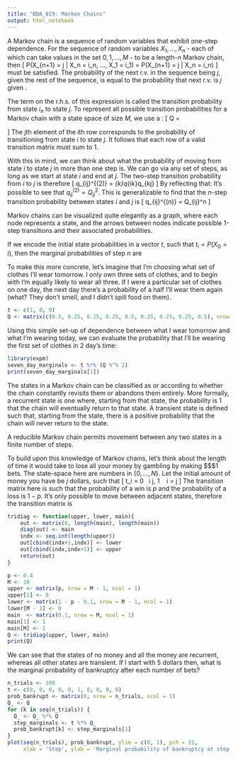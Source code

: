 ```yaml
---
title: "BDA_019: Markov Chains"
output: html_notebook
---
```


A Markov chain is a sequence of random variables that exhibit one-step dependence. For the sequence of random variables ${X_1, ..., X_n}$ - each of which can take values in the set ${0, 1, ..., M}$ - to be a length-$n$ Markov chain, then
\[
  P(X_{n+1} = j | X_n = i_n, ..., X_1 = i_1) = P(X_{n+1} = j | X_n = i_n)
\]
must be satisfied. The probability of the next r.v. in the sequence being $j$, given the rest of the sequence, is equal to the probability that next r.v. is $j$ given \emph{only the current state}.

The term on the r.h.s. of this expression is called the transition probability from state $i_n$ to state $j$. To represent all possible transition probabilities for a Markov chain with a state space of size $M$, we use a \emph{transition matrix}:
\[
Q = \begin{bmatrix}
        q_{11} & q_{12}& \dots  & q_{1M} \\
        \vdots & \vdots & \ddots & \vdots \\
        x_{M1} & x_{M2}  & \dots  & x_{MM}
    \end{bmatrix}
\]
The $j$th element of the $i$th row corresponds to the probability of transitioning from state $i$ to state $j$. It follows that each row of a valid transition matrix must sum to 1.

With this in mind, we can think about what the probability of moving from state $i$ to state $j$ in more than one step is. We can go via any set of steps, as long as we start at state $i$ and end at $j$. The two-step transition probability from $i$ to $j$ is therefore
\[
  q_{ij}^{(2)} = \sum_{k}q_{ik}\cdot q_{kj}
\]
By reflecting that:
\begin{align}
  QQ &= \begin{bmatrix}
        q_{11} & q_{12}& \dots  & q_{1M} \\
        \vdots & \vdots & \ddots & \vdots \\
        q_{M1} & q_{M2}  & \dots  & q_{MM}
    \end{bmatrix}
    \begin{bmatrix}
        q_{11} & q_{12}& \dots  & q_{1M} \\
        \vdots & \vdots & \ddots & \vdots \\
        q_{M1} & q_{M2}  & \dots  & q_{MM}
    \end{bmatrix} \\ \\
  &=\begin{bmatrix}
        \sum_{k=1}^M q_{1k}q_{k1} & \dots \\
        \vdots & \ddots \\
    \end{bmatrix} \\
\end{align}
It's possible to see that $q_{ij}^{(2)} = Q^2_{ij}$. This is generalizable to find that the $n$-step transition probability between states $i$ and $j$ is
\[
  q_{ij}^{(n)} = Q_{ij}^n
\]

Markov chains can be visualized quite elegantly as a graph, where each node represents a state, and the arrows between nodes indicate possible 1-step transitions and their associated probabilities.

If we encode the initial state probabilities in a vector $t$, such that $t_i = P(X_0 = i)$, then the marginal probabilities of step $n$ are
\begin{align}
  P(X_n = j) &= \sum_{i = 1}^M P(X_n = j |X_0 = i)\cdot P(X_0 = i) \\
  &= \sum_{i = 1}^{M}t_i Q^n_{ij}
\end{align}

To make this more concrete, let's imagine that I'm choosing what set of clothes I'll wear tomorrow. I only own three sets of clothes, and to begin with I'm equally likely to wear all three. If I were a particular set of clothes on one day, the next day there's a probability of a half I'll wear them again (what? They don't smell, and I didn't spill food on them).
```r
t <- c(1, 0, 0)
Q <- matrix(c(0.5, 0.25, 0.25, 0.25, 0.5, 0.25, 0.25, 0.25, 0.5), nrow = 3)
```
Using this simple set-up of dependence between what I wear tomorrow and what I'm wearing today, we can evaluate the probability that I'll be wearing the first set of clothes in 2 day's time:
```r
library(expm)
seven_day_marginals <- t %*% (Q %^% 2)
print(seven_day_marginals[1])
```

The states in a Markov chain can be classified as \emph{recurrent} or \emph{transient} according to whether the chain constantly revisits them or abandons them entirely. More formally, a recurrent state is one where, starting from that state, the probability is 1 that the chain will eventually return to that state. A transient state is defined such that, starting from the state, there is a positive probability that the chain will never return to the state.

A reducible Markov chain permits movement between any two states in a finite number of steps.

To build upon this knowledge of Markov chains, let's think about the length of time it would take to lose all your money by gambling by making $\$$1 bets. The state-space here are numbers in $\{0, ..., N\}$. Let the initial amount of money you have be $j$ dollars, such that
\[
  t_i = 0 \ \forall \ i \neq j, 1 \ \text{if} \ i = j
\]
The transition matrix here is such that the probability of a win is $p$ and the probability of a loss is $1 - p$. It's only possible to move between adjacent states, therefore the transition matrix is
```r
tridiag <- function(upper, lower, main){
    out <- matrix(0, length(main), length(main))
    diag(out) <- main
    indx <- seq.int(length(upper))
    out[cbind(indx+1,indx)] <- lower
    out[cbind(indx,indx+1)] <- upper
    return(out)
}

p <- 0.4
M <- 10
upper <- matrix(p, nrow = M - 1, ncol = 1)
upper[1] <- 0
lower <- matrix(1 - p - 0.1, nrow = M - 1, ncol = 1)
lower[M - 1] <- 0
main  <- matrix(0.1, nrow = M, ncol = 1)
main[1] <- 1
main[M] <- 1
Q <- tridiag(upper, lower, main)
print(Q)
```
We can see that the states of no money and all the money are recurrent, whereas all other states are transient. If I start with 5 dollars then, what is the marginal probability of bankruptcy after each number of bets?
```r
n_trials <- 100
t <- c(0, 0, 0, 0, 0, 1, 0, 0, 0, 0)
prob_bankrupt <- matrix(0, nrow = n_trials, ncol = 1)
Q_ <- Q
for (k in seq(n_trials)) {
  Q_ <- Q_ %*% Q
  step_marginals <- t %*% Q_
  prob_bankrupt[k] <- step_marginals[1]
}
plot(seq(n_trials), prob_bankrupt, ylim = c(0, 1), pch = 21,
     xlab = 'Step', ylab = 'Marginal probability of bankruptcy at step')
```
